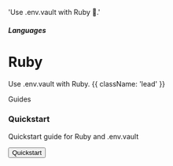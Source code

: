 

  'Use .env.vault with Ruby 💎.'

##### Languages
# Ruby

Use .env.vault with Ruby. {{ className: 'lead' }}

<div className="my-16 xl:max-w-none">
  <Heading level={2} id="guides">
    Guides
  </Heading>
  <div className="not-prose mt-4 grid grid-cols-1 gap-x-6 gap-y-10 border-t border-zinc-900/5 pt-10 dark:border-white/5 sm:grid-cols-2 xl:max-w-none xl:grid-cols-3">
    <div key="quickstart" className="flex flex-row-reverse gap-6">
      <div className="flex-auto">
        <h3 className="text-sm font-semibold text-zinc-900 dark:text-white">
          Quickstart
        </h3>
        <p className="mt-1 text-sm text-zinc-600 dark:text-zinc-400">Quickstart guide for Ruby and .env.vault</p>
        <p className="mt-4"><Button href="/docs/quickstart" variant="text" arrow="right">Quickstart</Button></p>
      </div>
      <RubyIcon class="h-9 w-9 text-[#CC342D]"/>
    </div>
  </div>
</div>

